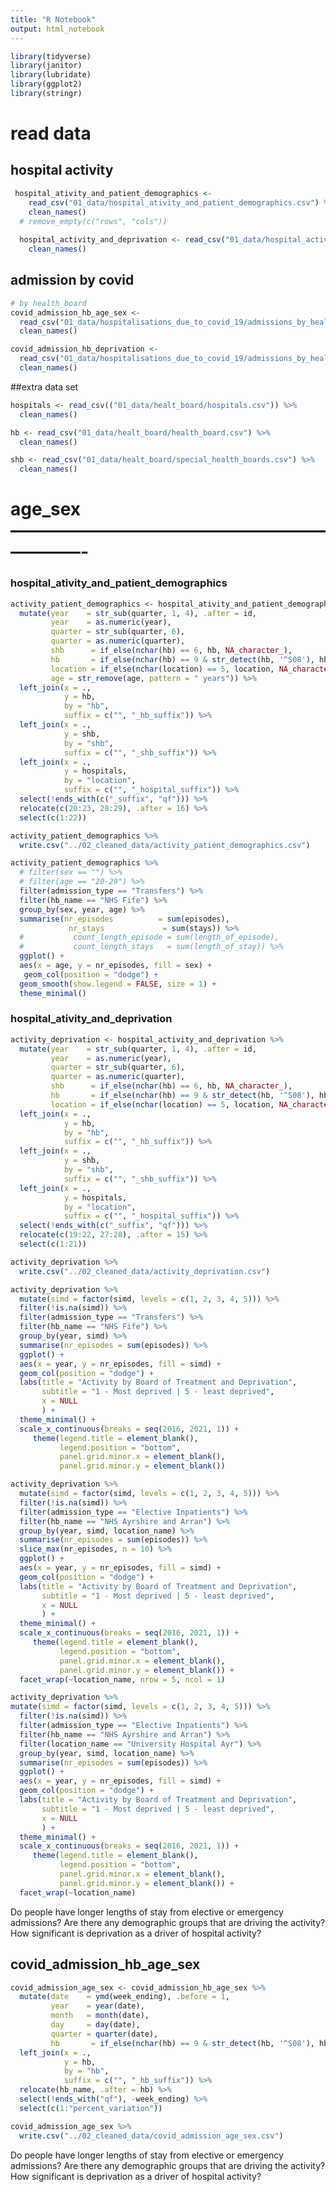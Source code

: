 ```yaml
---
title: "R Notebook"
output: html_notebook
---
```



```r
library(tidyverse)
library(janitor)
library(lubridate)
library(ggplot2)
library(stringr)
```


# read data
## hospital activity
```r
 hospital_ativity_and_patient_demographics <- 
    read_csv("01_data/hospital_ativity_and_patient_demographics.csv") %>% 
    clean_names()
  # remove_empty(c("rows", "cols"))
  
  hospital_activity_and_deprivation <- read_csv("01_data/hospital_activity_and_deprivation.csv") %>% 
    clean_names()
```

## admission by covid
```r
# by health_board
covid_admission_hb_age_sex <-
  read_csv("01_data/hospitalisations_due_to_covid_19/admissions_by_health_board_age_and_sex.csv") %>% 
  clean_names()

covid_admission_hb_deprivation <- 
  read_csv("01_data/hospitalisations_due_to_covid_19/admissions_by_health_board_and_deprivation.csv") %>% 
  clean_names()
```

##extra data set
```r
hospitals <- read_csv(("01_data/healt_board/hospitals.csv")) %>% 
  clean_names()

hb <- read_csv("01_data/healt_board/health_board.csv") %>% 
  clean_names()

shb <- read_csv("01_data/healt_board/special_health_boards.csv") %>% 
  clean_names()

```


# age_sex -------------------------------------------------------------------

### hospital_ativity_and_patient_demographics
```r
activity_patient_demographics <- hospital_ativity_and_patient_demographics %>% 
  mutate(year    = str_sub(quarter, 1, 4), .after = id,
         year    = as.numeric(year),
         quarter = str_sub(quarter, 6), 
         quarter = as.numeric(quarter),
         shb      = if_else(nchar(hb) == 6, hb, NA_character_),
         hb       = if_else(nchar(hb) == 9 & str_detect(hb, '^S08'), hb, NA_character_),
         location = if_else(nchar(location) == 5, location, NA_character_),
         age = str_remove(age, pattern = " years")) %>%
  left_join(x = .,
            y = hb, 
            by = "hb", 
            suffix = c("", "_hb_suffix")) %>% 
  left_join(x = .,
            y = shb, 
            by = "shb", 
            suffix = c("", "_shb_suffix")) %>%
  left_join(x = .,
            y = hospitals, 
            by = "location", 
            suffix = c("", "_hospital_suffix")) %>% 
  select(!ends_with(c("_suffix", "qf"))) %>% 
  relocate(c(20:23, 28:29), .after = 16) %>% 
  select(c(1:22))
```

```r
activity_patient_demographics %>% 
  write.csv("../02_cleaned_data/activity_patient_demographics.csv")
```


```r
activity_patient_demographics %>% 
  # filter(sex == "") %>% 
  # filter(age == "20-29") %>% 
  filter(admission_type == "Transfers") %>% 
  filter(hb_name == "NHS Fife") %>% 
  group_by(sex, year, age) %>% 
  summarise(nr_episodes          = sum(episodes), 
             nr_stays             = sum(stays)) %>% 
  #           count_length_episode = sum(length_of_episode),
  #           count_length_stays   = sum(length_of_stay)) %>% 
  ggplot() + 
  aes(x = age, y = nr_episodes, fill = sex) +
   geom_col(position = "dodge") + 
  geom_smooth(show.legend = FALSE, size = 1) +
  theme_minimal()
```


### hospital_ativity_and_deprivation
```r
activity_deprivation <- hospital_activity_and_deprivation %>% 
  mutate(year    = str_sub(quarter, 1, 4), .after = id,
         year    = as.numeric(year),
         quarter = str_sub(quarter, 6), 
         quarter = as.numeric(quarter),
         shb      = if_else(nchar(hb) == 6, hb, NA_character_),
         hb       = if_else(nchar(hb) == 9 & str_detect(hb, '^S08'), hb, NA_character_),
         location = if_else(nchar(location) == 5, location, NA_character_)) %>%  
  left_join(x = .,
            y = hb, 
            by = "hb", 
            suffix = c("", "_hb_suffix")) %>% 
  left_join(x = .,
            y = shb, 
            by = "shb", 
            suffix = c("", "_shb_suffix")) %>%
  left_join(x = .,
            y = hospitals, 
            by = "location", 
            suffix = c("", "_hospital_suffix")) %>% 
  select(!ends_with(c("_suffix", "qf"))) %>% 
  relocate(c(19:22, 27:28), .after = 15) %>% 
  select(c(1:21))
```



```r
activity_deprivation %>% 
  write.csv("../02_cleaned_data/activity_deprivation.csv")
```


```r
activity_deprivation %>% 
  mutate(simd = factor(simd, levels = c(1, 2, 3, 4, 5))) %>% 
  filter(!is.na(simd)) %>% 
  filter(admission_type == "Transfers") %>% 
  filter(hb_name == "NHS Fife") %>% 
  group_by(year, simd) %>% 
  summarise(nr_episodes = sum(episodes)) %>% 
  ggplot() + 
  aes(x = year, y = nr_episodes, fill = simd) +
  geom_col(position = "dodge") + 
  labs(title = "Activity by Board of Treatment and Deprivation",
       subtitle = "1 - Most deprived | 5 - least deprived",
       x = NULL
       ) +
  theme_minimal() +
  scale_x_continuous(breaks = seq(2016, 2021, 1)) +
     theme(legend.title = element_blank(),
           legend.position = "bottom",
           panel.grid.minor.x = element_blank(),
           panel.grid.minor.y = element_blank())
```
```r
activity_deprivation %>% 
  mutate(simd = factor(simd, levels = c(1, 2, 3, 4, 5))) %>% 
  filter(!is.na(simd)) %>% 
  filter(admission_type == "Elective Inpatients") %>% 
  filter(hb_name == "NHS Ayrshire and Arran") %>% 
  group_by(year, simd, location_name) %>% 
  summarise(nr_episodes = sum(episodes)) %>% 
  slice_max(nr_episodes, n = 10) %>% 
  ggplot() + 
  aes(x = year, y = nr_episodes, fill = simd) +
  geom_col(position = "dodge") + 
  labs(title = "Activity by Board of Treatment and Deprivation",
       subtitle = "1 - Most deprived | 5 - least deprived",
       x = NULL
       ) +
  theme_minimal() +
  scale_x_continuous(breaks = seq(2016, 2021, 1)) +
     theme(legend.title = element_blank(),
           legend.position = "bottom",
           panel.grid.minor.x = element_blank(),
           panel.grid.minor.y = element_blank()) +
  facet_wrap(~location_name, nrow = 5, ncol = 1)
```

```r
activity_deprivation %>%   
mutate(simd = factor(simd, levels = c(1, 2, 3, 4, 5))) %>% 
  filter(!is.na(simd)) %>% 
  filter(admission_type == "Elective Inpatients") %>% 
  filter(hb_name == "NHS Ayrshire and Arran") %>% 
  filter(location_name == "University Hospital Ayr") %>% 
  group_by(year, simd, location_name) %>% 
  summarise(nr_episodes = sum(episodes)) %>% 
  ggplot() + 
  aes(x = year, y = nr_episodes, fill = simd) +
  geom_col(position = "dodge") + 
  labs(title = "Activity by Board of Treatment and Deprivation",
       subtitle = "1 - Most deprived | 5 - least deprived",
       x = NULL
       ) +
  theme_minimal() +
  scale_x_continuous(breaks = seq(2016, 2021, 1)) +
     theme(legend.title = element_blank(),
           legend.position = "bottom",
           panel.grid.minor.x = element_blank(),
           panel.grid.minor.y = element_blank()) +
  facet_wrap(~location_name)
```




Do people have longer lengths of stay from elective or emergency admissions?
Are there any demographic groups that are driving the activity?
How significant is deprivation as a driver of hospital activity?



## covid_admission_hb_age_sex
```r
covid_admission_age_sex <- covid_admission_hb_age_sex %>% 
  mutate(date    = ymd(week_ending), .before = 1,
         year    = year(date),     
         month   = month(date),   
         day     = day(date),     
         quarter = quarter(date),
         hb       = if_else(nchar(hb) == 9 & str_detect(hb, '^S08'), hb, NA_character_)) %>% 
  left_join(x = .,
            y = hb, 
            by = "hb", 
            suffix = c("", "_hb_suffix")) %>% 
  relocate(hb_name, .after = hb) %>% 
  select(!ends_with("qf"), -week_ending) %>% 
  select(c(1:"percent_variation"))
```


```r
covid_admission_age_sex %>% 
  write.csv("../02_cleaned_data/covid_admission_age_sex.csv")
```



Do people have longer lengths of stay from elective or emergency admissions?
Are there any demographic groups that are driving the activity?
How significant is deprivation as a driver of hospital activity?



```r

```

